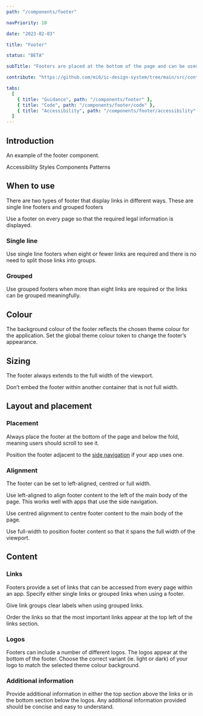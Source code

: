 ```yaml
---
path: "/components/footer"

navPriority: 10

date: "2023-02-03"

title: "Footer"

status: "BETA"

subTitle: "Footers are placed at the bottom of the page and can be used for additional links not found in the main navigation."

contribute: "https://github.com/mi6/ic-design-system/tree/main/src/content/structured/components/footer"

tabs:
  [
    { title: "Guidance", path: "/components/footer" },
    { title: "Code", path: "/components/footer/code" },
    { title: "Accessibility", path: "/components/footer/accessibility" },
  ]
---
```



## Introduction

An example of the footer component.

<ComponentPreview>
  <IcFooter
    description="The UK Intelligence Community Design System (ICDS) is a joint project by MI6, GCHQ, MI5, and partners."
    caption="All content is available under the Open Government Licence v3.0, except source code and code examples which are available under the MIT Licence."
  >
    <IcFooterLink slot="link" href="#">
      Accessibility
    </IcFooterLink>
    <IcFooterLink slot="link" href="#">
      Styles
    </IcFooterLink>
    <IcFooterLink slot="link" href="#">
      Components
    </IcFooterLink>
    <IcFooterLink slot="link" href="#">
      Patterns
    </IcFooterLink>
  </IcFooter>
</ComponentPreview>

## When to use

There are two types of footer that display links in different ways. These are single line footers and grouped footers

Use a footer on every page so that the required legal information is displayed.

### Single line

Use single line footers when eight or fewer links are required and there is no need to split those links into groups.

### Grouped

Use grouped footers when more than eight links are required or the links can be grouped meaningfully.

## Colour

The background colour of the footer reflects the chosen theme colour for the application. Set the global theme colour token to change the footer’s appearance.

<DoDontCaution
  imageSrc={footerFig1}
  imageAlt="A footer using automatically generated secondary and tertiary shades of the app’s theme colour as the background colours for the footer’s link section and logo section respectively."
  state="good"
  caption="Change the global theme colour token to change the footer’s appearance."
/>

## Sizing

The footer always extends to the full width of the viewport.

Don’t embed the footer within another container that is not full width.

<DoDontCaution
  imageSrc={footerFig2}
  imageAlt="A footer positioned centred between two other content areas that sit to the left and right of the footer."
  state="bad"
  caption="Don’t place the footer within other content. Always make sure it's the full width of the viewport."
/>

## Layout and placement

### Placement

Always place the footer at the bottom of the page and below the fold, meaning users should scroll to see it.

<DoDontCaution
  imageSrc={footerFig3}
  imageAlt="A footer component placed below the fold within a page design."
  state="good"
  caption="Footer placed correctly below the fold on a page."
/>

<DoDontCaution
  imageSrc={footerFig4}
  imageAlt="A footer component placed above the fold within a page design."
  state="bad"
  caption="Footer placed incorrectly above the fold."
/>

Position the footer adjacent to the [side navigation](/components/side-nav) if your app uses one.

<DoDontCaution
  imageSrc={footerFig5}
  imageAlt="An example app showing a side navigation component with a footer component positioned on the right and adjacent to the side navigation."
  state="good"
  caption="Place the footer adjacent to the side navigation."
/>

### Alignment

The footer can be set to left-aligned, centred or full width.

Use left-aligned to align footer content to the left of the main body of the page. This works well with apps that use the side navigation.

<DoDontCaution
  imageSrc={footerFig6}
  imageAlt="A footer component with its content left aligned."
  state="good"
  caption="A footer with its content left aligned."
/>

Use centred alignment to centre footer content to the main body of the page.

<DoDontCaution
  imageSrc={footerFig7}
  imageAlt="A footer component with its content centre aligned."
  state="good"
  caption="A footer with its content centre aligned."
/>

Use full-width to position footer content so that it spans the full width of the viewport.

<DoDontCaution
  imageSrc={footerFig8}
  imageAlt="A footer component with its content aligned to the full width of the viewport."
  state="good"
  caption="A footer with its content aligned to the full width of the viewport."
/>

## Content

### Links

Footers provide a set of links that can be accessed from every page within an app. Specify either single links or grouped links when using a footer.

Give link groups clear labels when using grouped links.

Order the links so that the most important links appear at the top left of the links section.

<DoDontCaution
  imageSrc={footerFig9}
  imageAlt="A footer showing a single set of links. The four links include ‘Accessibility statement’, ‘Privacy’, ‘Cookies’ and ‘Contribute’."
  state="good"
  caption="A footer with a single set of links."
/>

<DoDontCaution
  imageSrc={footerFig10}
  imageAlt="A footer showing two groups of links. The two link groups are titled ‘Services’ and ‘Policy’ and each group includes a set of links."
  state="good"
  caption="A footer with grouped links."
/>

### Logos

Footers can include a number of different logos. The logos appear at the bottom of the footer. Choose the correct variant (ie. light or dark) of your logo to match the selected theme colour background.

<DoDontCaution
  imageSrc={footerFig11}
  imageAlt="A footer displaying four different logos on a large screen."
  state="good"
  caption="A footer displaying four different logos on a large screen."
/>

### Additional information

Provide additional information in either the top section above the links or in the bottom section below the logos. Any additional information provided should be concise and easy to understand.

<DoubleDoDontCaution>
  <DoDontCaution
    imageSrc={footerFig12}
    imageAlt="A footer component showing concise and easily understandable information. It reads ‘The ICDS is maintained by the Design Practice Team. If you’ve got a question or want to feedback, please get in touch.’"
    state="good"
    caption="Concise and easily understandable information shown in the footer."
  />
  <DoDontCaution
    imageSrc={footerFig13}
    imageAlt="A footer component showing overly lengthy information. It reads ‘The ICDS is maintained by the Design Practice Team. If you’ve got a question or want to feedback, please get in touch. The best way to contact the team would be through Microsoft Teams between the hours of 9am to 5pm, Monday to Friday. We will strive to get back to you as soon as possible.’"
    state="bad"
    caption="The information included in the footer is too long."
  />
</DoubleDoDontCaution>
